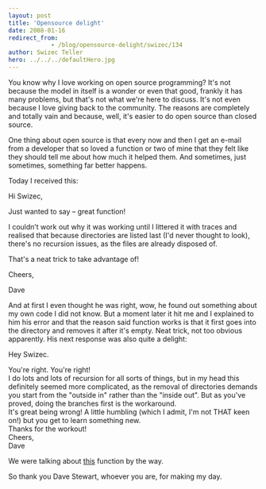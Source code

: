 ```yaml
---
layout: post
title: 'Opensource delight'
date: 2008-01-16
redirect_from: 
            - /blog/opensource-delight/swizec/134
author: Swizec Teller
hero: ../../../defaultHero.jpg
---
```

You know why I love working on open source programming? It's not because the model in itself is a wonder or even that good, frankly it has many problems, but that's not what we're here to discuss. It's not even because I love giving back to the community. The reasons are completely and totally vain and because, well, it's easier to do open source than closed source.

One thing about open source is that every now and then I get an e-mail from a developer that so loved a function or two of mine that they felt like they should tell me about how much it helped them. And sometimes, just sometimes, something far better happens.

Today I received this:

Hi Swizec,  
  
Just wanted to say – great function!  
  
I couldn’t work out why it was working until I littered it with traces and realised that because directories are listed last (I'd never thought to look), there's no recursion issues, as the files are already disposed of.  
  
That's a neat trick to take advantage of!  
  
Cheers,  
  
Dave  
  
And at first I even thought he was right, wow, he found out something about my own code I did not know. But a moment later it hit me and I explained to him his error and that the reason said function works is that it first goes into the directory and removes it after it's empty. Neat trick, not too obvious apparently. His next response was also quite a delight:

Hey Swizec.  
  
You're right. You're right!  
I do lots and lots of recursion for all sorts of things, but in my head this  
definitely seemed more complicated, as the removal of directories demands  
you start from the "outside in" rather than the "inside out". But as you've proved, doing the branches first is the workaround.  
It's great being wrong! A little humbling (which I admit, I'm not THAT keen  
on!) but you get to learn something new.  
Thanks for the workout!  
Cheers,  
Dave  
  


We were talking about [this](http://si.php.net/manual/en/function.rmdir.php#76806) function by the way.

So thank you Dave Stewart, whoever you are, for making my day.